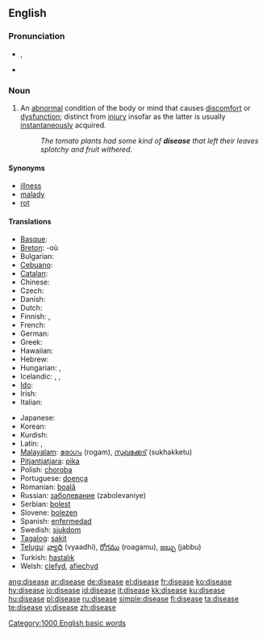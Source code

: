 ==English==

===Pronunciation===
*{{IPA|/disiːz/}}, {{IPA|/dəsiːz/}}
*{{audio|en-us-disease.ogg|Audio (US)}}
*:{{rhymes|iːz}}

===Noun===
{{en-noun}}

# {{pathology}} An [[abnormal]] condition of the body or mind that causes [[discomfort]] or [[dysfunction]]; distinct from [[injury]] insofar as the latter is usually [[instantaneous]]ly acquired.
#:''The tomato plants had some kind of '''disease''' that left their leaves splotchy and fruit withered.''

====Synonyms====
*[[illness]]
*[[malady]]
*[[rot]]

====Translations====
{{trans-top|an abnormal condition of the body causing discomfort or dysfunction}}
*[[Basque]]: {{t|eu|eritasun}}
*[[Breton]]: {{t|br|kleñved|m}} -où {{p}}
*Bulgarian: {{t|bg|болест|tr=bolest|f}}
*[[Cebuano]]: {{t|ceb|sakit}}
*[[Catalan]]: {{t|ca|malaltia|f}}
*Chinese: {{t|zh|病|tr=bìng}}
*Czech: {{t|cs|nemoc|f}}
*Danish: {{t|da|sygdom}}
*Dutch: {{t|nl|ziekte|f}}
*Finnish: {{t|fi|sairaus}}, {{t|fi|tauti}}
*French: {{t|fr|maladie|f}}
*German: {{t|de|Krankheit|f}}
*Greek: {{t|el|ασθένεια|tr=asthéneia}}
*Hawaiian: {{t|haw|maʻi}}
*Hebrew: {{t|he|מחלה|tr=makhala|f}}
*Hungarian: {{t|hu|betegség}}, {{t|hu|kór}}
*Icelandic: {{t+|is|sjúkdómur}}, {{t|is|sýki}}, {{t+|is|mein}}
*[[Ido]]: {{t|io|malad-eso}}
*Irish: {{t|ga|galar|m}}
*Italian: {{t|it|malattia|f}}
{{trans-mid}}
*Japanese: {{t|ja|病気|tr=byōki}}
*Korean: {{t|ko|질병}}
*Kurdish: {{t|ku|sc=KUchar|نه‌خۆشی}}
*Latin: {{t|la|morbus|m}}, {{t|la|infirmitas|f}}
*[[Malayalam]]: [[രോഗം]] (rogam), [[സുഖക്കേട്]] (sukhakketu)
*[[Pitjantjatjara]]: [[pika]]
*Polish: [[choroba ]] {{f}}
*Portuguese: [[doença]] {{f}}
*Romanian: [[boală]] {{f}}
*Russian: [[заболевание]] (zabolevaniye)
*Serbian: [[bolest]] {{f}}
*Slovene: [[bolezen]] {{f}}
*Spanish: [[enfermedad]] {{f}}
*Swedish: [[sjukdom]] {{c}}
*[[Tagalog]]: [[sakit]]
*[[Telugu]]: [[వ్యాధి]] (vyaadhi), [[రోగము]] (roagamu), [[జబ్బు]] (jabbu)
*Turkish: [[hastalık]]
*Welsh: [[clefyd]], [[afiechyd]]
{{trans-bottom}}

[[Category:1000 English basic words]]
[[Category:Diseases| ]]

[[ang:disease]]
[[ar:disease]]
[[de:disease]]
[[el:disease]]
[[fr:disease]]
[[ko:disease]]
[[hy:disease]]
[[io:disease]]
[[id:disease]]
[[it:disease]]
[[kk:disease]]
[[ku:disease]]
[[hu:disease]]
[[pl:disease]]
[[ru:disease]]
[[simple:disease]]
[[fi:disease]]
[[ta:disease]]
[[te:disease]]
[[vi:disease]]
[[zh:disease]]